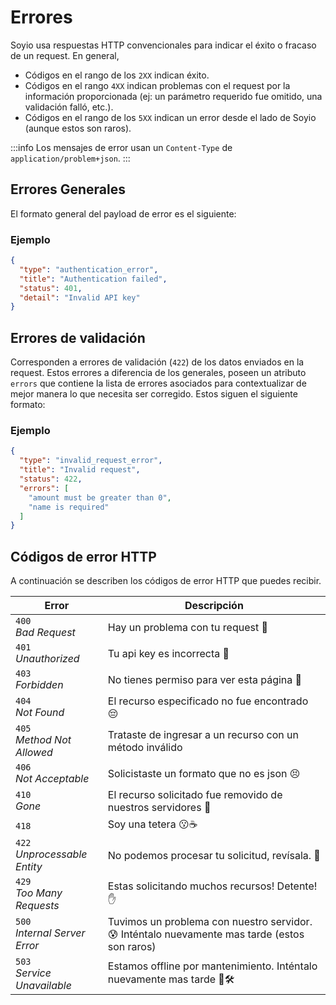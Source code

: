 
# Errores

Soyio usa respuestas HTTP convencionales para indicar el éxito o fracaso de un request. En general,

- Códigos en el rango de los `2XX` indican éxito.
- Códigos en el rango `4XX` indican problemas con el request por la información proporcionada (ej: un parámetro requerido fue omitido, una validación falló, etc.).
- Códigos en el rango de los `5XX` indican un error desde el lado de Soyio (aunque estos son raros).

:::info
Los mensajes de error usan un `Content-Type` de `application/problem+json`.
:::

## Errores Generales

El formato general del payload de error es el siguiente:

<ul>
  <SchemaItem
    collapsible={false}
    name={"type"}
    schemaName={"string"}
    qualifierMessage={"**Valores posibles:** [`api_error`, `authentication_error`, `invalid_request_error`, `rate_limit_error`]"}
    schema={{"type":"string","enum":["api_error","authentication_error","invalid_request_error","rate_limit_error"],"description":"El tipo de error."}}
  >
  </SchemaItem>
  <SchemaItem
    collapsible={false}
    name={"title"}
    schemaName={"string"}
    qualifierMessage={undefined}
    schema={{"type":"string","description":"Resumen corto y legible del tipo de problema"}}
  >
  </SchemaItem>
  <SchemaItem
    collapsible={false}
    name={"status"}
    schemaName={"integer"}
    qualifierMessage={undefined}
    schema={{"type":"integer","description":"El código de estado HTTP generado por el servidor para esta ocurrencia del problema. Revisa los [códigos de error HTTP](#códigos-de-error-http)."}}
  >
  </SchemaItem>
  <SchemaItem
    collapsible={false}
    name={"detail"}
    schemaName={"integer"}
    qualifierMessage={undefined}
    schema={{"type":"integer","description":"Una explicación breve, legible y específica para esta ocurrencia del problema."}}
  >
  </SchemaItem>
</ul>

### Ejemplo

```json
{
  "type": "authentication_error",
  "title": "Authentication failed",
  "status": 401,
  "detail": "Invalid API key"
}
```

## Errores de validación

Corresponden a errores de validación (`422`) de los datos enviados en la request. Estos errores a diferencia de los generales, poseen un atributo `errors` que contiene la lista de errores asociados para contextualizar de mejor manera lo que necesita ser corregido. Estos siguen el siguiente formato:


<ul>
  <SchemaItem
    collapsible={false}
    name={"type"}
    schemaName={"string"}
    qualifierMessage={"**Valores posibles:** [`validation_error`]" }
    schema={{"type":"string","enum":["validation_error"],"description":"El tipo de error."}}
  >
  </SchemaItem>
  <SchemaItem
    collapsible={false}
    name={"title"}
    schemaName={"string"}
    qualifierMessage={undefined}
    schema={{"type":"string","description":"Resumen corto y legible del tipo de problema"}}
  >
  </SchemaItem>
  <SchemaItem
    collapsible={false}
    name={"status"}
    schemaName={"integer"}
    qualifierMessage={undefined}
    schema={{"type":"integer","description":"El código de estado HTTP generado por el servidor para esta ocurrencia del problema. Revisa los [códigos de error HTTP](#códigos-de-error-http)."}}
  >
  </SchemaItem>
  <SchemaItem
    collapsible={false}
    name={"errors"}
    schemaName={"string[]"}
    qualifierMessage={undefined}
    schema={{"type":"string[]","description":"Una lista legible de errores de validación específicos."}}
  >
  </SchemaItem>
</ul>

### Ejemplo

```json
{
  "type": "invalid_request_error",
  "title": "Invalid request",
  "status": 422,
  "errors": [
    "amount must be greater than 0",
    "name is required"
  ]
}
```

## Códigos de error HTTP

A continuación se describen los códigos de error HTTP que puedes recibir.

| Error | Descripción |
|-------|-------------|
| `400`<br/>*Bad Request* | Hay un problema con tu request 🙈 |
| `401`<br/>*Unauthorized* | Tu api key es incorrecta 🔐 |
| `403`<br/>*Forbidden* | No tienes permiso para ver esta página 🚫 |
| `404`<br/>*Not Found* | El recurso especificado no fue encontrado 😔 |
| `405`<br/>*Method Not Allowed* | Trataste de ingresar a un recurso con un método inválido |
| `406`<br/>*Not Acceptable* | Solicistaste un formato que no es json 😣 |
| `410`<br/>*Gone* | El recurso solicitado fue removido de nuestros servidores 🏃 |
| `418` | Soy una tetera 😗☕️ |
| `422`<br/>*Unprocessable Entity* | No podemos procesar tu solicitud, revísala. 👀️ |
| `429`<br/>*Too Many Requests* | Estas solicitando muchos recursos! Detente! ✋ |
| `500`<br/>*Internal Server Error* | Tuvimos un problema con nuestro servidor. 😰 Inténtalo nuevamente mas tarde (estos son raros) |
| `503`<br/>*Service Unavailable* | Estamos offline por mantenimiento. Inténtalo nuevamente mas tarde ‍👷🛠 |
